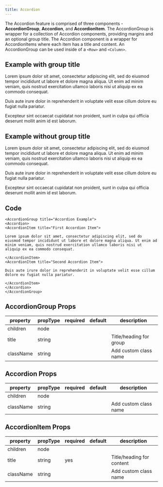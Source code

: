 ```yaml
---
title: Accordion
---
```


<PageDescription>

The Accordion feature is comprised of three components - **AccordionGroup**, **Accordion**, and **AccordionItem**. The AccordionGroup is wrapper for a collection of Accordion components, providing margins and an optional group title. The Accordion component is a wrapper for AccordionItems where each item has a title and content. An AccordionGroup can be used inside of a `<Row>` and `<Column>`. 

</PageDescription>

## Example with group title

<AccordionGroup title="Accordion Example">
<Accordion>
<AccordionItem title="First Item">

Lorem ipsum dolor sit amet, consectetur adipiscing elit, sed do eiusmod tempor incididunt ut labore et dolore magna aliqua. Ut enim ad minim veniam, quis nostrud exercitation ullamco laboris nisi ut aliquip ex ea commodo consequat.

</AccordionItem>
<AccordionItem title="Second Item">

Duis aute irure dolor in reprehenderit in voluptate velit esse cillum dolore eu fugiat nulla pariatur. 

</AccordionItem>
<AccordionItem title="Third Item">

Excepteur sint occaecat cupidatat non proident, sunt in culpa qui officia deserunt mollit anim id est laborum.

</AccordionItem>
</Accordion>

</AccordionGroup>

## Example without group title

<AccordionGroup >
<Accordion>
<AccordionItem title="First Item">

Lorem ipsum dolor sit amet, consectetur adipiscing elit, sed do eiusmod tempor incididunt ut labore et dolore magna aliqua. Ut enim ad minim veniam, quis nostrud exercitation ullamco laboris nisi ut aliquip ex ea commodo consequat.

</AccordionItem>
<AccordionItem title="Second Item">

Duis aute irure dolor in reprehenderit in voluptate velit esse cillum dolore eu fugiat nulla pariatur. 

</AccordionItem>
<AccordionItem title="Third Item">

Excepteur sint occaecat cupidatat non proident, sunt in culpa qui officia deserunt mollit anim id est laborum.

</AccordionItem>
</Accordion>

</AccordionGroup>

## Code

```
<AccordionGroup title="Accordion Example">
<Accordion>
<AccordionItem title="First Accordion Item">

Lorem ipsum dolor sit amet, consectetur adipiscing elit, sed do eiusmod tempor incididunt ut labore et dolore magna aliqua. Ut enim ad minim veniam, quis nostrud exercitation ullamco laboris nisi ut aliquip ex ea commodo consequat.

</AccordionItem>
<AccordionItem title="Second Accordion Item">

Duis aute irure dolor in reprehenderit in voluptate velit esse cillum dolore eu fugiat nulla pariatur.

</AccordionItem>
</Accordion>
</AccordionGroup>
```

## AccordionGroup Props

| property  | propType | required | default | description             |
| --------- | -------- | -------- | ------- | ---------------------   |
| children  | node     |          |         |                         |
| title     | string   |          |         | Title/heading for group |
| className | string   |          |         | Add custom class name   |

## Accordion Props

| property  | propType | required | default | description             |
| --------- | -------- | -------- | ------- | ---------------------   |
| children  | node     |          |         |                         |
| className | string   |          |         | Add custom class name   |

## AccordionItem Props

| property  | propType | required | default | description               |
| --------- | -------- | -------- | ------- | ---------------------     |
| children  | node     |          |         |                           |
| title     | string   |   yes    |         | Title/heading for content |
| className | string   |          |         | Add custom class name     |
